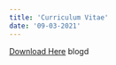 ```yaml
---
title: 'Curriculum Vitae'
date: '09-03-2021'
---
```



<a id="raw-url" href="https://jcervantez.github.io/Jose%20Cervantez%20CV.pdf">Download Here</a>
blogd